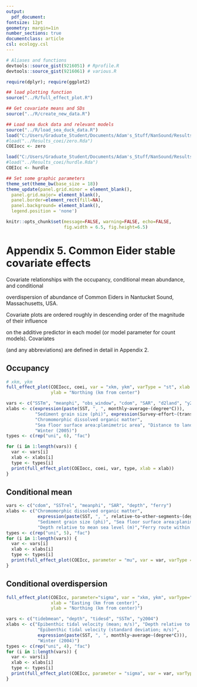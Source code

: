```yaml
---
output: 
  pdf_document:
fontsize: 12pt
geometry: margin=1in
number_sections: true
documentclass: article
csl: ecology.csl
---
```


```r
# Aliases and functions
devtools::source_gist(9216051) # Rprofile.R
devtools::source_gist(9216061) # various.R

require(dplyr); require(ggplot2)

## load plotting function
source("../R/full_effect_plot.R")

## Get covariate means and SDs
source("../R/create_new_data.R")

## Load sea duck data and relevant models
source("../R/load_sea_duck_data.R")
load("C:/Users/Graduate_Student/Documents/Adam's_Stuff/NanSound/Results_coei/zero.rda")
#load("../Results_coei/zero.Rda")
COEIocc <- zero

load("C:/Users/Graduate_Student/Documents/Adam's_Stuff/NanSound/Results_coei/hurdle.rda")
#load("../Results_coei/hurdle.Rda")
COEIcc <- hurdle

## Set some graphic parameters
theme_set(theme_bw(base_size = 18))
theme_update(panel.grid.minor = element_blank(),
  panel.grid.major= element_blank(),
  panel.border=element_rect(fill=NA),
  panel.background= element_blank(),
  legend.position = 'none')

knitr::opts_chunk$set(message=FALSE, warning=FALSE, echo=FALSE,
                      fig.width = 6.5, fig.height=6.5)
```

# Appendix 5. Common Eider stable covariate effects

Covariate relationships with the occupancy, conditional mean abundance, and conditional

overdispersion of abundance of Common Eiders in Nantucket Sound, Massachusetts, USA.  

Covariate plots are ordered roughly in descending order of the magnitude of their influence

on the additive predictor in each model (or model parameter for count models).  Covariates 

(and any abbreviations) are defined in detail in Appendix 2.

## Occupancy
```r
# xkm, ykm
full_effect_plot(COEIocc, coei, var = "xkm, ykm", varType = "st", xlab = "Easting (km from center)",
                 ylab = "Northing (km from center")

vars <- c("SSTm", "meanphi", "obs_window", "cdom", "SAR", "d2land", "y2005")
xlabs <- c(expression(paste(SST, ", ", monthly~average~(degree*C))),
           "Sediment grain size (phi)", expression(Survey~effort~(transect~km^2)), 
           "Chromomorphic dissolved organic matter",
           "Sea floor surface area:planimetric area", "Distance to land (km)",
           "Winter (2005)")
types <- c(rep("uni", 6), "fac")

for (i in 1:length(vars)) {
  var <- vars[i]
  xlab <- xlabs[i]
  type <- types[i]
  print(full_effect_plot(COEIocc, coei, var, type, xlab = xlab))
}
```

## Conditional mean
```r
vars <- c("cdom", "SSTrel", "meanphi", "SAR", "depth", "ferry")
xlabs <- c("Chromomorphic dissolved organic matter", 
            expression(paste(SST, ", ", relative~to~other~segments~(degree*C))),
            "Sediment grain size (phi)", "Sea floor surface area:planimetric area", 
            "Depth relative to mean sea level (m)","Ferry route within 1 km")
types <- c(rep("uni", 5), "fac")
for (i in 1:length(vars)) {
  var <- vars[i]
  xlab <- xlabs[i]
  type <- types[i]
  print(full_effect_plot(COEIcc, parameter = "mu", var = var, varType = type, xlab = xlab))
}
```

## Conditional overdispersion
```r
full_effect_plot(COEIcc, parameter="sigma", var = "xkm, ykm", varType="bi", 
                 xlab = "Easting (km from center)",
                 ylab = "Northing (km from center)")

vars <- c("tidebmean", "depth", "tidesd", "SSTm", "y2004")
xlabs <- c("Epibenthic tidal velocity (mean; m/s)", "Depth relative to mean sea level (m)",
            "Epibenthic tidal velocity (standard deviation; m/s)", 
            expression(paste(SST, ", ", monthly~average~(degree*C))), 
            "Winter (2004)")
types <- c(rep("uni", 4), "fac")
for (i in 1:length(vars)) {
  var <- vars[i]
  xlab <- xlabs[i]
  type <- types[i]
  print(full_effect_plot(COEIcc, parameter = "sigma", var = var, varType = type, xlab = xlab))
}
```
